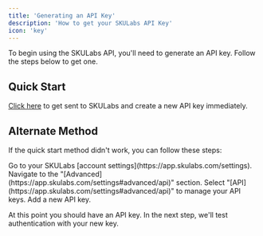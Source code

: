 ```yaml
---
title: 'Generating an API Key'
description: 'How to get your SKULabs API Key'
icon: 'key'
---
```


<Note>To begin using the SKULabs API, you'll need to generate an API key. Follow the steps below to get one.</Note>


## Quick Start

[Click here](https://app.skulabs.com/settings?add=true#advanced/api) to get sent to SKULabs and create a new API key immediately.

## Alternate Method

If the quick start method didn't work, you can follow these steps:

<Steps>
  <Step title="Find Account Settings">
  Go to your SKULabs [account settings](https://app.skulabs.com/settings).
  </Step>
  <Step title="Find Advanced">
  Navigate to the "[Advanced](https://app.skulabs.com/settings#advanced/api)" section.
  </Step>
  <Step title="Select API">
  Select "[API](https://app.skulabs.com/settings#advanced/api)" to manage your API keys.
  </Step>
  <Step title="Create a Key">
    Add a new API key.
  </Step>
</Steps>

<Tip>At this point you should have an API key. In the next step, we'll test authentication with your new key.</Tip>